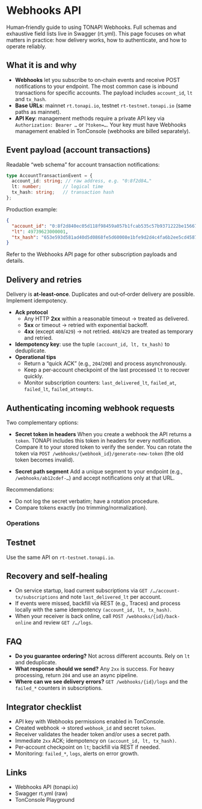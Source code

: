 

# Webhooks API

Human‑friendly guide to using TONAPI Webhooks. Full schemas and exhaustive field lists live in Swagger (rt.yml). This page focuses on what matters in practice: how delivery works, how to authenticate, and how to operate reliably.

## What it is and why

- **Webhooks** let you subscribe to on‑chain events and receive POST notifications to your endpoint. The most common case is inbound transactions for specific accounts. The payload includes `account_id`, `lt` and `tx_hash`.
- **Base URLs**: mainnet `rt.tonapi.io`, testnet `rt-testnet.tonapi.io` (same paths as mainnet).
- **API Key**: management methods require a private API key via `Authorization: Bearer …` or `?token=…`. Your key must have Webhooks management enabled in TonConsole (webhooks are billed separately).

## Event payload (account transactions)

Readable “web schema” for account transaction notifications:

```ts
type AccountTransactionEvent = {
  account_id: string; // raw address, e.g. "0:8f2d84…"
  lt: number;        // logical time
  tx_hash: string;   // transaction hash
};
```

Production example:

```json
{
  "account_id": "0:8f2d840ec05d118f98459a057b1fcab535c57b9371222be15667fee932ceaf53",
  "lt": 49739623000001,
  "tx_hash": "653e593d581ad40d5d0868fe5d60008e1bfe9d2d4c4fa6b2ee5cd458741d7b59"
}
```

Refer to the Webhooks API page for other subscription payloads and details.

## Delivery and retries

<Callout type="warning" emoji="⚠️">
  Delivery is <strong>at‑least‑once</strong>. Duplicates and out‑of‑order delivery are possible. Implement idempotency.
</Callout>

- **Ack protocol**
  - Any HTTP **2xx** within a reasonable timeout → treated as delivered.
  - **5xx** or timeout → retried with exponential backoff.
  - **4xx** (except `408`/`429`) → not retried. `408`/`429` are treated as temporary and retried.
- **Idempotency key**: use the tuple `(account_id, lt, tx_hash)` to deduplicate.
- **Operational tips**
  - Return a “quick ACK” (e.g., `204`/`200`) and process asynchronously.
  - Keep a per‑account checkpoint of the last processed `lt` to recover quickly.
  - Monitor subscription counters: `last_delivered_lt`, `failed_at`, `failed_lt`, `failed_attempts`.

## Authenticating incoming webhook requests

Two complementary options:

- **Secret token in headers**
  When you create a webhook the API returns a `token`. TONAPI includes this token in headers for every notification. Compare it to your stored token to verify the sender. You can rotate the token via `POST /webhooks/{webhook_id}/generate-new-token` (the old token becomes invalid).

- **Secret path segment**
  Add a unique segment to your endpoint (e.g., `/webhooks/ab12cdef-…`) and accept notifications only at that URL.

Recommendations:

- Do not log the secret verbatim; have a rotation procedure.
- Compare tokens exactly (no trimming/normalization).

### Operations

<WebhooksSchemaLoader />

## Testnet

Use the same API on `rt-testnet.tonapi.io`.

## Recovery and self‑healing

- On service startup, load current subscriptions via `GET /…/account-tx/subscriptions` and note `last_delivered_lt` per account.
- If events were missed, backfill via REST (e.g., Traces) and process locally with the same idempotency `(account_id, lt, tx_hash)`.
- When your receiver is back online, call `POST /webhooks/{id}/back-online` and review `GET /…/logs`.

## FAQ

- **Do you guarantee ordering?** Not across different accounts. Rely on `lt` and deduplicate.
- **What response should we send?** Any `2xx` is success. For heavy processing, return `204` and use an async pipeline.
- **Where can we see delivery errors?** `GET /webhooks/{id}/logs` and the `failed_*` counters in subscriptions.

## Integrator checklist

- API key with Webhooks permissions enabled in TonConsole.
- Created webhook → stored `webhook_id` and secret `token`.
- Receiver validates the header token and/or uses a secret path.
- Immediate `2xx` ACK; idempotency on `(account_id, lt, tx_hash)`.
- Per‑account checkpoint on `lt`; backfill via REST if needed.
- Monitoring: `failed_*`, `logs`, alerts on error growth.

## Links

- <ExternalLink href="https://tonapi.io/webhooks-api">Webhooks API (tonapi.io)</ExternalLink>
- <ExternalLink href="https://raw.githubusercontent.com/tonkeeper/opentonapi/master/api/rt.yml">Swagger rt.yml (raw)</ExternalLink>
- <ExternalLink href="https://tonconsole.com/tonapi/webhooks">TonConsole Playground</ExternalLink>
